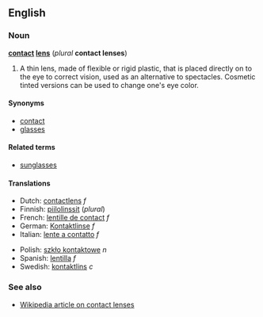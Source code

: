 ==English==
===Noun===
'''[[contact]] [[lens]]''' (''plural'' '''contact lenses''')

# A thin lens, made of flexible or rigid plastic, that is placed directly on to the eye to correct vision, used as an alternative to spectacles. Cosmetic tinted versions can be used to change one's eye color.

====Synonyms====
*[[contact]]
*[[glasses]]

====Related terms====
*[[sunglasses]]

====Translations====
{{top}}
*Dutch: [[contactlens]] ''f''
*Finnish: [[piilolinssit]] (''plural'')
*French: [[lentille de contact]] ''f''
*German: [[Kontaktlinse]] ''f''
*Italian: [[lente a contatto]] ''f''
{{mid}}
*Polish: [[szkło kontaktowe]] ''n''
*Spanish: [[lentilla]] ''f''
*Swedish: [[kontaktlins]] ''c''
{{bottom}}

===See also===
*[[w:contact lens|Wikipedia article on contact lenses]]